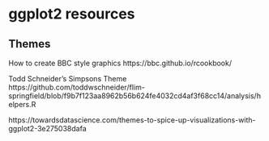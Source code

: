 # ggplot2 resources

## Themes

How to create BBC style graphics https://bbc.github.io/rcookbook/

Todd Schneider's Simpsons Theme https://github.com/toddwschneider/flim-springfield/blob/f9b7f123aa8962b56b624fe4032cd4af3f68cc14/analysis/helpers.R

https://towardsdatascience.com/themes-to-spice-up-visualizations-with-ggplot2-3e275038dafa


